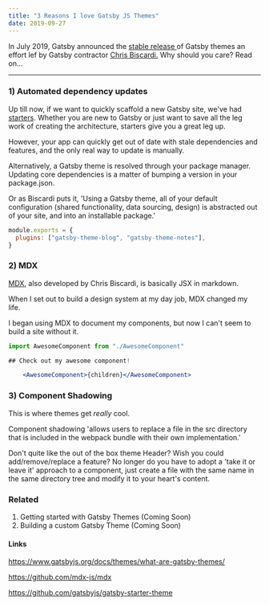 ```yaml
---
title: "3 Reasons I love Gatsby JS Themes"
date: 2019-09-27
---
```


In July 2019, Gatsby announced the <a href='https://www.gatsbyjs.org/blog/2019-07-03-announcing-stable-release-gatsby-themes/#reach-skip-nav'> stable release </a> of Gatsby themes an effort lef by Gatsby contractor <a href="https://twitter.com/@chrisbiscardi">Chris Biscardi.</a> Why should you care? Read on...

---

### 1) Automated dependency updates

Up till now, if we want to quickly scaffold a new Gatsby site, we've had <a href='https://www.gatsbyjs.org/docs/starters/'> starters</a>. Whether you are new to Gatsby or just want to save all the leg work of creating the architecture, starters give you a great leg up.

However, your app can quickly get out of date with stale dependencies and features, and the only real way to update is manually.

Alternatively, a Gatsby theme is resolved through your package manager. Updating core dependencies is a matter of bumping a version in your package.json.

Or as Biscardi puts it, 'Using a Gatsby theme, all of your default configuration (shared functionality, data sourcing, design) is abstracted out of your site, and into an installable package.'

```js
module.exports = {
  plugins: ["gatsby-theme-blog", "gatsby-theme-notes"],
}
```

### 2) MDX

<a href='https://mdxjs.com/'>MDX</a>, also developed by Chris Biscardi, is basically JSX in markdown.

When I set out to build a design system at my day job, MDX changed my life.

I began using MDX to document my components, but now I can't seem to build a site without it.

```jsx
import AwesomeComponent from "./AwesomeComponent"

## Check out my awesome component!

    <AwesomeComponent>{children}</AwesomeComponent>
```

### 3) Component Shadowing

This is where themes get _really_ cool.

Component shadowing 'allows users to replace a file in the src directory that is included in the webpack bundle with their own implementation.'

Don't quite like the out of the box theme Header? Wish you could add/remove/replace a feature? No longer do you have to adopt a 'take it or leave it' approach to a component, just create a file with the same name in the same directory tree and modify it to your heart's content.

### Related

1. Getting started with Gatsby Themes (Coming Soon)
2. Building a custom Gatsby Theme (Coming Soon)

#### Links

https://www.gatsbyjs.org/docs/themes/what-are-gatsby-themes/

https://github.com/mdx-js/mdx

https://github.com/gatsbyjs/gatsby-starter-theme
